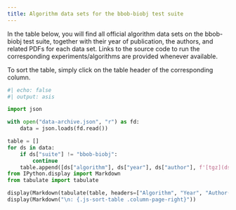 ```yaml
---
title: Algorithm data sets for the bbob-biobj test suite  
---
```



In the table below, you will find all official algorithm data sets on the bbob-biobj test suite, 
together with their year of publication, the authors, and related PDFs for each data set. Links to the 
source code to run the corresponding experiments/algorithms are provided whenever available.

To sort the table, simply click on the table header of the corresponding column.

```python
#| echo: false
#| output: asis

import json

with open("data-archive.json", "r") as fd:
    data = json.loads(fd.read())

table = []
for ds in data:
    if ds["suite"] != "bbob-biobj":
        continue
    table.append([ds["algorithm"], ds["year"], ds["author"], f'[tgz](ds["dataset"])', ds["comment"]])
from IPython.display import Markdown
from tabulate import tabulate

display(Markdown(tabulate(table, headers=["Algorithm", "Year", "Author(s)", "Dataset", "Comment"])))
display(Markdown("\n: {.js-sort-table .column-page-right}"))
```

<script type="text/javascript" src="/assets/js/sort-table.js"></script>
<link rel="stylesheet" href="/assets/css/data-table.css"/>
